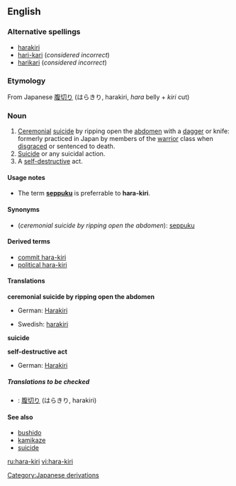 {{wikipedia}}
==English==

===Alternative spellings===
*[[harakiri]]
*[[hari-kari]] (''considered incorrect'')
*[[harikari]] (''considered incorrect'')

===Etymology===
From Japanese [[腹切り]] (はらきり, harakiri, ''hara'' belly + ''kiri'' cut)

===Noun===
{{en-noun|-}}

# [[ceremonial|Ceremonial]] [[suicide]] by ripping open the [[abdomen]] with a [[dagger]] or knife: formerly practiced in Japan by members of the [[warrior]] class when [[disgrace]]d or sentenced to death.
# [[suicide|Suicide]] or any suicidal action.
# A [[self-destructive]] act.

====Usage notes====
*The term '''[[seppuku]]''' is preferrable to '''hara-kiri'''.

====Synonyms====
*(''ceremonial suicide by ripping open the abdomen''): [[seppuku]]

====Derived terms====
*[[commit hara-kiri]]
*[[political hara-kiri]]

====Translations====
'''ceremonial suicide by ripping open the abdomen'''
{{top}}
*German: [[Harakiri]] {{n}}
{{mid}}
*Swedish: [[harakiri]]
{{bottom}}

'''suicide'''
{{top}}
{{mid}}
{{bottom}}

'''self-destructive act'''
{{top}}
*German: [[Harakiri]] {{n}}
{{mid}}
{{bottom}}

=====Translations to be checked=====
{{checktrans}}
<!--Remove this section once all of the translations below have been moved into the tables above.-->
*{{ttbc|Japanese}}: [[腹切り]] (はらきり, harakiri)

====See also====
*[[bushido]]
*[[kamikaze]]
*[[suicide]]

[[Category:Japanese derivations]]

[[ru:hara-kiri]]
[[vi:hara-kiri]]